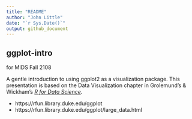 ```yaml
---
title: "README"
author: "John Little"
date: "`r Sys.Date()`"
output: github_document
---
```


<!-- README.md is autogenerated from README.Rmd.  Please only edit README.Rmd -->

## ggplot-intro
for MIDS Fall 2108

A gentle introduction to using ggplot2 as a visualization package.  This presentation is based on the Data Visualization chapter in Grolemund's & Wickham's [*R for Data Science*](http://r4ds.had.co.nz/data-visualisation.html).



- https://rfun.library.duke.edu/ggplot
- https://rfun.library.duke.edu/ggplot/large_data.html

